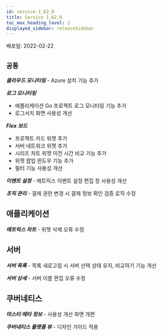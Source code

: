 ```yaml
---
id: service-1_62_0
title: Service 1.62.0
toc_max_heading_level: 2
displayed_sidebar: releaseSidebar
---
```



배포일: 2022-02-22

## `공통`

***클라우드 모니터링*** - Azure 설치 기능 추가

***로그 모니터링***

* 애플리케이션 Go 프로젝트 로그 모니터링 기능 추가
* 로그서치 화면 사용성 개선

***Flex 보드***

* 프로젝트 카드 위젯 추가
* 서버 네트워크 위젯 추가
* 시리즈 차트 위젯 이전 시간 비교 기능 추가
* 위젯 팝업 윈도우 기능 추가
* 필터 기능 사용성 개선

***이벤트 설정*** - 메트릭스 이벤트 설정 편집 창 사용성 개선

***조직 관리*** - 결제 권한 변경 시 결제 정보 확인 검증 로직 수정


## 애플리케이션

***메트릭스 차트*** - 위젯 삭제 오류 수정

## 서버

***서버 목록*** - 목록 새로고침 시 서버 선택 상태 유지, 비교하기 기능 개선

***서버 상세*** - 서버 이름 편집 오류 수정

## 쿠버네티스

***마스터 메타 정보*** - 사용성 개선 화면 개편

***쿠버네티스 플랫폼 뷰*** - 디자인 가이드 적용
